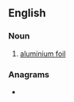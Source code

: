 ==English==

===Noun===
{{en-noun|-}}

# [[aluminium foil]]

===Anagrams===
* {{anagrams|en|Fiallo|folial}}